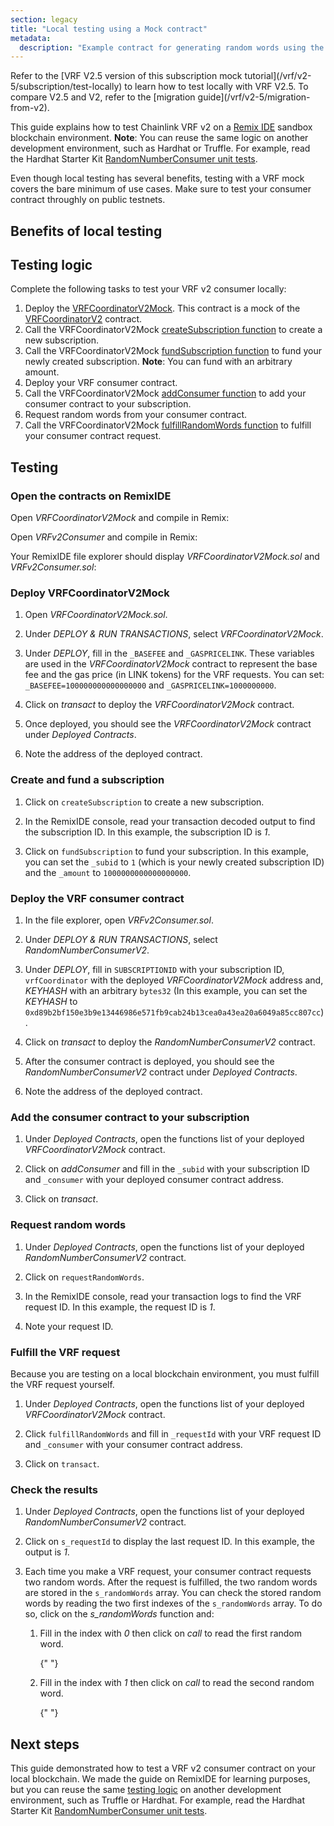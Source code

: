 ```yaml
---
section: legacy
title: "Local testing using a Mock contract"
metadata:
  description: "Example contract for generating random words using the VRF v2 subscription method on your local blockchain using a mock contract."
---
```



<Aside type="tip" title="VRF V2.5 Subscription Mock Tutorial">
  Refer to the [VRF V2.5 version of this subscription mock tutorial](/vrf/v2-5/subscription/test-locally) to learn how
  to test locally with VRF V2.5. To compare V2.5 and V2, refer to the [migration guide](/vrf/v2-5/migration-from-v2).
</Aside>

<VrfCommon callout="subscription" />

This guide explains how to test Chainlink VRF v2 on a [Remix IDE](https://remix-ide.readthedocs.io/en/latest/run.html#environment) sandbox blockchain environment. **Note**: You can reuse the same logic on another development environment, such as Hardhat or Truffle. For example, read the Hardhat Starter Kit [RandomNumberConsumer unit tests](https://github.com/smartcontractkit/hardhat-starter-kit/blob/main/test/unit/RandomNumberConsumer.spec.js).

<Aside type="caution" title="Test on public testnets thoroughly">
  Even though local testing has several benefits, testing with a VRF mock covers the bare minimum of use cases. Make
  sure to test your consumer contract throughly on public testnets.
</Aside>

## Benefits of local testing

<ContentCommon section="localTestingBenefits" />

## Testing logic

Complete the following tasks to test your VRF v2 consumer locally:

1. Deploy the [VRFCoordinatorV2Mock](https://github.com/smartcontractkit/chainlink/blob/develop/contracts/src/v0.8/vrf/mocks/VRFCoordinatorV2Mock.sol). This contract is a mock of the [VRFCoordinatorV2](https://github.com/smartcontractkit/chainlink/blob/develop/contracts/src/v0.8/vrf/VRFCoordinatorV2.sol) contract.
1. Call the VRFCoordinatorV2Mock [createSubscription function](https://github.com/smartcontractkit/chainlink/blob/develop/contracts/src/v0.8/vrf/mocks/VRFCoordinatorV2Mock.sol#L194) to create a new subscription.
1. Call the VRFCoordinatorV2Mock [fundSubscription function](https://github.com/smartcontractkit/chainlink/blob/develop/contracts/src/v0.8/vrf/mocks/VRFCoordinatorV2Mock.sol#L156) to fund your newly created subscription. **Note**: You can fund with an arbitrary amount.
1. Deploy your VRF consumer contract.
1. Call the VRFCoordinatorV2Mock [addConsumer function](https://github.com/smartcontractkit/chainlink/blob/develop/contracts/src/v0.8/vrf/mocks/VRFCoordinatorV2Mock.sol#L230) to add your consumer contract to your subscription.
1. Request random words from your consumer contract.
1. Call the VRFCoordinatorV2Mock [fulfillRandomWords function](https://github.com/smartcontractkit/chainlink/blob/develop/contracts/src/v0.8/vrf/mocks/VRFCoordinatorV2Mock.sol#L108) to fulfill your consumer contract request.

## Testing

### Open the contracts on RemixIDE

Open _VRFCoordinatorV2Mock_ and compile in Remix:

<CodeSample src="samples/VRF/mock/v2/VRFCoordinatorV2Mock.sol" />

Open _VRFv2Consumer_ and compile in Remix:

<CodeSample src="samples/VRF/mock/v2/VRFv2Consumer.sol" />

Your RemixIDE file explorer should display _VRFCoordinatorV2Mock.sol_ and _VRFv2Consumer.sol_:

<ClickToZoom src="/images/vrf/mock/v2-subscription-remix-fileexplorer.jpg" />

### Deploy VRFCoordinatorV2Mock

1. Open _VRFCoordinatorV2Mock.sol_.

1. Under _DEPLOY & RUN TRANSACTIONS_, select _VRFCoordinatorV2Mock_.

   <ClickToZoom src="/images/vrf/mock/v2-deploymock.jpg" />

1. Under _DEPLOY_, fill in the `_BASEFEE` and `_GASPRICELINK`. These variables are used in the _VRFCoordinatorV2Mock_ contract to represent the base fee and the gas price (in LINK tokens) for the VRF requests. You can set: `_BASEFEE=100000000000000000` and `_GASPRICELINK=1000000000`.

1. Click on _transact_ to deploy the _VRFCoordinatorV2Mock_ contract.

1. Once deployed, you should see the _VRFCoordinatorV2Mock_ contract under _Deployed Contracts_.

   <ClickToZoom src="/images/vrf/mock/v2-deployedmock.jpg" />

1. Note the address of the deployed contract.

### Create and fund a subscription

1. Click on `createSubscription` to create a new subscription.

1. In the RemixIDE console, read your transaction decoded output to find the subscription ID. In this example, the subscription ID is _1_.

   <ClickToZoom src="/images/vrf/mock/v2-mocksubscription.jpg" />

1. Click on `fundSubscription` to fund your subscription. In this example, you can set the `_subid` to `1` (which is your newly created subscription ID) and the `_amount` to `1000000000000000000`.

### Deploy the VRF consumer contract

1. In the file explorer, open _VRFv2Consumer.sol_.

1. Under _DEPLOY & RUN TRANSACTIONS_, select _RandomNumberConsumerV2_.

   <ClickToZoom src="/images/vrf/mock/v2-deployconsumer.jpg" />

1. Under _DEPLOY_, fill in `SUBSCRIPTIONID` with your subscription ID, `vrfCoordinator` with the deployed _VRFCoordinatorV2Mock_ address and, _KEYHASH_ with an arbitrary `bytes32` (In this example, you can set the _KEYHASH_ to `0xd89b2bf150e3b9e13446986e571fb9cab24b13cea0a43ea20a6049a85cc807cc`).

1. Click on _transact_ to deploy the _RandomNumberConsumerV2_ contract.

1. After the consumer contract is deployed, you should see the _RandomNumberConsumerV2_ contract under _Deployed Contracts_.

   <ClickToZoom src="/images/vrf/mock/v2-deployedconsumer.jpg" />

1. Note the address of the deployed contract.

### Add the consumer contract to your subscription

1. Under _Deployed Contracts_, open the functions list of your deployed _VRFCoordinatorV2Mock_ contract.

1. Click on _addConsumer_ and fill in the `_subid` with your subscription ID and `_consumer` with your deployed consumer contract address.

   <ClickToZoom src="/images/vrf/mock/v2-addconsumer.jpg" />

1. Click on _transact_.

### Request random words

1. Under _Deployed Contracts_, open the functions list of your deployed _RandomNumberConsumerV2_ contract.

1. Click on `requestRandomWords`.

   <ClickToZoom src="/images/vrf/mock/v2-requestrandomwords.jpg" />

1. In the RemixIDE console, read your transaction logs to find the VRF request ID. In this example, the request ID is _1_.

   <ClickToZoom src="/images/vrf/mock/v2-requestrandomwordslogs.jpg" />

1. Note your request ID.

### Fulfill the VRF request

Because you are testing on a local blockchain environment, you must fulfill the VRF request yourself.

1. Under _Deployed Contracts_, open the functions list of your deployed _VRFCoordinatorV2Mock_ contract.

1. Click `fulfillRandomWords` and fill in `_requestId` with your VRF request ID and `_consumer` with your consumer contract address.

   <ClickToZoom src="/images/vrf/mock/v2-fulfillrandomwords.jpg" />

1. Click on `transact`.

### Check the results

1. Under _Deployed Contracts_, open the functions list of your deployed _RandomNumberConsumerV2_ contract.

1. Click on `s_requestId` to display the last request ID. In this example, the output is _1_.

   <ClickToZoom src="/images/vrf/mock/v2-deployedconsumerrequestid.jpg" />

1. Each time you make a VRF request, your consumer contract requests two random words. After the request is fulfilled, the two random words are stored in the `s_randomWords` array. You can check the stored random words by reading the two first indexes of the `s_randomWords` array. To do so, click on the _s_randomWords_ function and:

   1. Fill in the index with _0_ then click on _call_ to read the first random word.

      {" "}

      <ClickToZoom src="/images/vrf/mock/v2-firstrandomword.jpg" />

   1. Fill in the index with _1_ then click on _call_ to read the second random word.

      {" "}

      <ClickToZoom src="/images/vrf/mock/v2-secondrandomword.jpg" />

## Next steps

This guide demonstrated how to test a VRF v2 consumer contract on your local blockchain. We made the guide on RemixIDE for learning purposes, but you can reuse the same [testing logic](#testing-logic) on another development environment, such as Truffle or Hardhat. For example, read the Hardhat Starter Kit [RandomNumberConsumer unit tests](https://github.com/smartcontractkit/hardhat-starter-kit/blob/main/test/unit/RandomNumberConsumer.spec.js).
